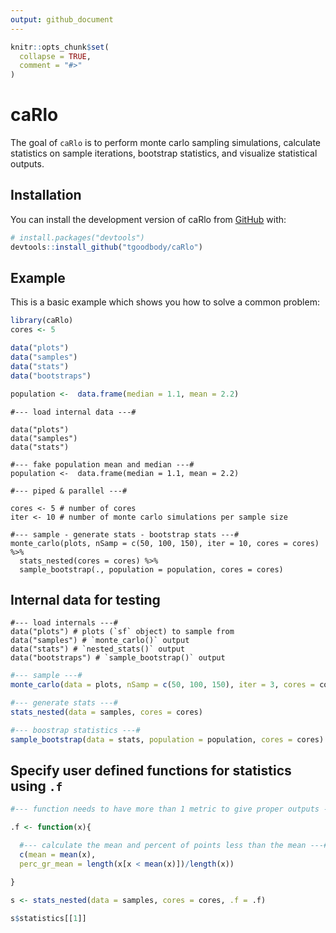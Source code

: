 ```yaml
---
output: github_document
---
```


<!-- README.md is generated from README.Rmd. Please edit that file -->

```r
knitr::opts_chunk$set(
  collapse = TRUE,
  comment = "#>"
)
```

# caRlo

<!-- badges: start -->
<!-- badges: end -->

The goal of `caRlo` is to perform monte carlo sampling simulations, calculate statistics on sample iterations, bootstrap statistics, and visualize statistical outputs.

## Installation

You can install the development version of caRlo from [GitHub](https://github.com/) with:

``` r
# install.packages("devtools")
devtools::install_github("tgoodbody/caRlo")
```

## Example

This is a basic example which shows you how to solve a common problem:

```r
library(caRlo)
cores <- 5

data("plots")
data("samples")
data("stats")
data("bootstraps")

population <-  data.frame(median = 1.1, mean = 2.2)

```

```
#--- load internal data ---#

data("plots")
data("samples")
data("stats")

#--- fake population mean and median ---#
population <-  data.frame(median = 1.1, mean = 2.2)

#--- piped & parallel ---#

cores <- 5 # number of cores
iter <- 10 # number of monte carlo simulations per sample size

#--- sample - generate stats - bootstrap stats ---#
monte_carlo(plots, nSamp = c(50, 100, 150), iter = 10, cores = cores) %>%
  stats_nested(cores = cores) %>%
  sample_bootstrap(., population = population, cores = cores)
```

## Internal data for testing
```
#--- load internals ---#
data("plots") # plots (`sf` object) to sample from
data("samples") # `monte_carlo()` output
data("stats") # `nested_stats()` output
data("bootstraps") # `sample_bootstrap()` output
```

```r
#--- sample ---#
monte_carlo(data = plots, nSamp = c(50, 100, 150), iter = 3, cores = cores) 

#--- generate stats ---#
stats_nested(data = samples, cores = cores)

#--- boostrap statistics ---#
sample_bootstrap(data = stats, population = population, cores = cores)
```

## Specify user defined functions for statistics using `.f`
```r
#--- function needs to have more than 1 metric to give proper outputs ---#

.f <- function(x){

  #--- calculate the mean and percent of points less than the mean ---#
  c(mean = mean(x), 
  perc_gr_mean = length(x[x < mean(x)])/length(x))

} 

s <- stats_nested(data = samples, cores = cores, .f = .f)

s$statistics[[1]]

```
